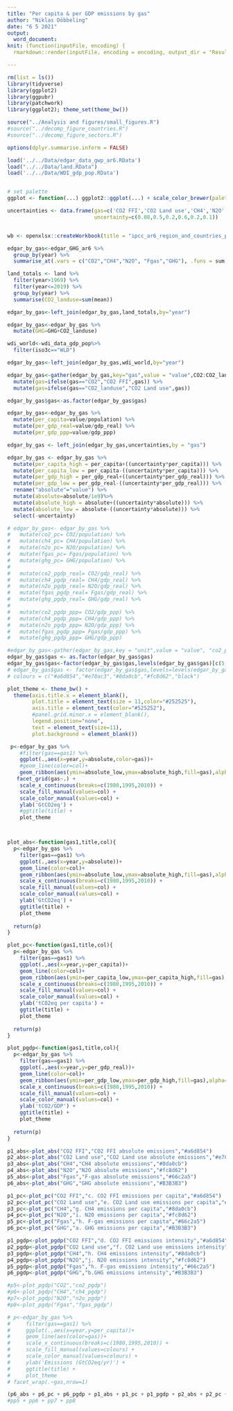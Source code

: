 ```yaml
---
title: "Per capita & per GDP emissions by gas"
author: "Niklas Döbbeling"
date: "6 5 2021"
output: 
  word_document:
knit: (function(inputFile, encoding) {
  rmarkdown::render(inputFile, encoding = encoding, output_dir = "Results") })

---
```


```r

rm(list = ls())
library(tidyverse)
library(ggplot2)
library(ggpubr)
library(patchwork)
library(ggplot2); theme_set(theme_bw())

source("../Analysis and figures/small_figures.R")
#source("../decomp_figure_countries.R")
#source("../decomp_figure_sectors.R")

options(dplyr.summarise.inform = FALSE)

load('../../Data/edgar_data_gwp_ar6.RData')
load("../../Data/land.RData")
load('../../Data/WDI_gdp_pop.RData')


# set palette
ggplot <- function(...) ggplot2::ggplot(...) + scale_color_brewer(palette="Set2") + scale_fill_brewer(palette="Set2")

uncertainties <- data.frame(gas=c('CO2 FFI','CO2 Land use','CH4','N2O','Fgas','GHG'),
                            uncertainty=c(0.08,0.5,0.2,0.6,0.2,0.1))


wb <- openxlsx::createWorkbook(title = "ipcc_ar6_region_and_countries_plot")


```

```r

edgar_by_gas<-edgar_GHG_ar6 %>%
  group_by(year) %>%
  summarise_at(.vars = c("CO2","CH4","N2O", "Fgas","GHG"), .funs = sum,na.rm=TRUE)

land_totals <- land %>% 
  filter(year>1969) %>% 
  filter(year<=2019) %>% 
  group_by(year) %>% 
  summarise(CO2_landuse=sum(mean))

edgar_by_gas<-left_join(edgar_by_gas,land_totals,by="year")

edgar_by_gas<-edgar_by_gas %>%
  mutate(GHG=GHG+CO2_landuse)

wdi_world<-wdi_data_gdp_pop%>%
  filter(iso3c=="WLD")

edgar_by_gas<-left_join(edgar_by_gas,wdi_world,by="year")

edgar_by_gas<-gather(edgar_by_gas,key="gas",value = "value",CO2:CO2_landuse) %>%
  mutate(gas=ifelse(gas=="CO2","CO2 FFI",gas)) %>%
  mutate(gas=ifelse(gas=="CO2_landuse","CO2 Land use",gas))

edgar_by_gas$gas<-as.factor(edgar_by_gas$gas)

edgar_by_gas<-edgar_by_gas %>%
  mutate(per_capita=value/population) %>%
  mutate(per_gdp_real=value/gdp_real) %>%
  mutate(per_gdp_ppp=value/gdp_ppp)

edgar_by_gas <- left_join(edgar_by_gas,uncertainties,by = "gas")

edgar_by_gas <- edgar_by_gas %>% 
  mutate(per_capita_high = per_capita+((uncertainty*per_capita))) %>% 
  mutate(per_capita_low = per_capita-((uncertainty*per_capita))) %>% 
  mutate(per_gdp_high = per_gdp_real+((uncertainty*per_gdp_real))) %>% 
  mutate(per_gdp_low = per_gdp_real-((uncertainty*per_gdp_real))) %>% 
  rename("absolute"="value") %>%
  mutate(absolute=absolute/1e9)%>%
  mutate(absolute_high = absolute+((uncertainty*absolute))) %>% 
  mutate(absolute_low = absolute-((uncertainty*absolute))) %>% 
  select(-uncertainty)

# edgar_by_gas<- edgar_by_gas %>%
#   mutate(co2_pc= CO2/population) %>%
#   mutate(ch4_pc= CH4/population) %>%
#   mutate(n2o_pc= N2O/population) %>%
#   mutate(fgas_pc= Fgas/population) %>%
#   mutate(ghg_pc= GHG/population) %>%
#   
#   mutate(co2_pgdp_real= CO2/gdp_real) %>%
#   mutate(ch4_pgdp_real= CH4/gdp_real) %>%
#   mutate(n2o_pgdp_real= N2O/gdp_real) %>%
#   mutate(fgas_pgdp_real= Fgas/gdp_real) %>%
#   mutate(ghg_pgdp_real= GHG/gdp_real) %>%
#   
#   mutate(co2_pgdp_ppp= CO2/gdp_ppp) %>%
#   mutate(ch4_pgdp_ppp= CH4/gdp_ppp) %>%
#   mutate(n2o_pgdp_ppp= N2O/gdp_ppp) %>%
#   mutate(fgas_pgdp_ppp= Fgas/gdp_ppp) %>%
#   mutate(ghg_pgdp_ppp= GHG/gdp_ppp)

```

```r

#edgar_by_gas<-gather(edgar_by_gas,key = "unit",value = "value", "co2_pc":"ghg_pgdp_ppp")
edgar_by_gas$gas <- as.factor(edgar_by_gas$gas)
edgar_by_gas$gas<-factor(edgar_by_gas$gas,levels(edgar_by_gas$gas)[c(5,2,3,1,6,4)])
# edgar_by_gas$gas <- factor(edgar_by_gas$gas,levels=levels(edgar_by_gas$gas)[c(2,3,1,4,5)])
# colours = c("#a6d854","#e78ac3","#8da0cb","#fc8d62","black")

plot_theme <- theme_bw() +
  theme(axis.title.x = element_blank(),
        plot.title = element_text(size = 11,color="#252525"),
        axis.title = element_text(color="#525252"),
        #panel.grid.minor.x = element_blank(),
        legend.position="none",
        text = element_text(size=11),
        plot.background = element_blank())

 p<-edgar_by_gas %>%
    #filter(gas==gas1) %>%
    ggplot(.,aes(x=year,y=absolute,color=gas))+
    #geom_line(color=col)+
    geom_ribbon(aes(ymin=absolute_low,ymax=absolute_high,fill=gas),alpha=0.3)+
   facet_grid(gas~.) +
    scale_x_continuous(breaks=c(1980,1995,2010)) +
    scale_fill_manual(values=col) +
    scale_color_manual(values=col) +
    ylab('GtCO2eq') +
    #ggtitle(title) +
    plot_theme



plot_abs<-function(gas1,title,col){
  p<-edgar_by_gas %>%
    filter(gas==gas1) %>%
    ggplot(.,aes(x=year,y=absolute))+
    geom_line(color=col)+
    geom_ribbon(aes(ymin=absolute_low,ymax=absolute_high,fill=gas),alpha=0.3)+
    scale_x_continuous(breaks=c(1980,1995,2010)) +
    scale_fill_manual(values=col) +
    scale_color_manual(values=col) +
    ylab('GtCO2eq') +
    ggtitle(title) +
    plot_theme
  
  return(p)
}

plot_pc<-function(gas1,title,col){
  p<-edgar_by_gas %>%
    filter(gas==gas1) %>%
    ggplot(.,aes(x=year,y=per_capita))+
    geom_line(color=col)+
    geom_ribbon(aes(ymin=per_capita_low,ymax=per_capita_high,fill=gas),alpha=0.3)+
    scale_x_continuous(breaks=c(1980,1995,2010)) +
    scale_fill_manual(values=col) +
    scale_color_manual(values=col) +
    ylab('tCO2eq per capita') +
    ggtitle(title) +
    plot_theme
  
  return(p)
}

plot_pgdp<-function(gas1,title,col){
  p<-edgar_by_gas %>%
    filter(gas==gas1) %>%
    ggplot(.,aes(x=year,y=per_gdp_real))+
    geom_line(color=col)+
    geom_ribbon(aes(ymin=per_gdp_low,ymax=per_gdp_high,fill=gas),alpha=0.3)+
    scale_x_continuous(breaks=c(1980,1995,2010)) +
    scale_fill_manual(values=col) +
    scale_color_manual(values=col) +
    ylab('tCO2/GDP') +
    ggtitle(title) +
    plot_theme
  
  return(p)
}

p1_abs<-plot_abs("CO2 FFI","CO2 FFI absolute emissions","#a6d854")
p2_abs<-plot_abs("CO2 Land use","CO2 Land use absolute emissions","#e78ac3")
p3_abs<-plot_abs("CH4","CH4 absolute emissions","#8da0cb")
p4_abs<-plot_abs("N2O","N2O absolute emissions","#fc8d62")
p5_abs<-plot_abs("Fgas","F-gas absolute emissions","#66c2a5")
p6_abs<-plot_abs("GHG","GHG absolute emissions","#B3B3B3")

p1_pc<-plot_pc("CO2 FFI","c. CO2 FFI emissions per capita","#a6d854")
p2_pc<-plot_pc("CO2 Land use","e. CO2 Land use emissions per capita","#e78ac3")
p3_pc<-plot_pc("CH4","g. CH4 emissions per capita","#8da0cb")
p4_pc<-plot_pc("N2O","i. N2O emissions per capita","#fc8d62")
p5_pc<-plot_pc("Fgas","h. F-gas emissions per capita","#66c2a5")
p6_pc<-plot_pc("GHG","a. GHG emissions per capita","#B3B3B3")

p1_pgdp<-plot_pgdp("CO2 FFI","d. CO2 FFI emissions intensity","#a6d854")
p2_pgdp<-plot_pgdp("CO2 Land use","f. CO2 Land use emissions intensity","#e78ac3")
p3_pgdp<-plot_pgdp("CH4","h. CH4 emissions intensity","#8da0cb")
p4_pgdp<-plot_pgdp("N2O","j. N2O emissions intensity","#fc8d62")
p5_pgdp<-plot_pgdp("Fgas","h. F-gas emissions intensity","#66c2a5")
p6_pgdp<-plot_pgdp("GHG","b.GHG emissions intensity","#B3B3B3")

#p5<-plot_pgdp("CO2","co2_pgdp")
#p6<-plot_pgdp("CH4","ch4_pgdp")
#p7<-plot_pgdp("N2O","n2o_pgdp")
#p8<-plot_pgdp("Fgas","fgas_pgdp")

# p<-edgar_by_gas %>%
#     filter(gas==gas1) %>%
#     ggplot(.,aes(x=year,y=per_capita))+
#     geom_line(aes(color=gas))+
#     scale_x_continuous(breaks=c(1980,1995,2010)) +
#     scale_fill_manual(values=colours) +
#     scale_color_manual(values=colours) +
#     ylab('Emissions (GtCO2eq/yr)') +
#     ggtitle(title) +
#     plot_theme
# facet_wrap(.~gas,nrow=1)

```

```r

(p6_abs + p6_pc + p6_pgdp + p1_abs + p1_pc + p1_pgdp + p2_abs + p2_pc + p2_pgdp + p3_abs + p3_pc + p3_pgdp + p4_abs + p4_pc + p4_pgdp + p5_abs + p5_pc + p5_pgdp) + plot_layout(nrow=6,heights = c(1/3,1/3)) # +facet_grid(rows=6) #
#pp5 + pp6 + pp7 + pp8

```